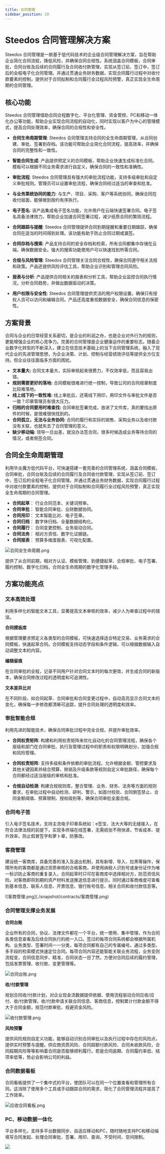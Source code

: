 ```yaml
---
title: 合同管理
sidebar_position: 20
---
```


# Steedos 合同管理解决方案

Steedos 合同管理是一款基于低代码技术的企业级合同管理解决方案，旨在帮助企业简化合同流程，降低风险，并确保合同合规性。系统涵盖合同模板，合同审批，合同台账及后续的合同履行及合同收付款管理，实现从签订前、签订中，签订后的全程电子化合同管理。并通过贯通业务财务数据，实现合同履行过程中对收付款要素的控制，提供对于合同拟制和合同履行全过程风险预警，真正实现全生命周期的合同管理。

## 核心功能

Steedos 合同管理借助合同合程数字化、平台化管理、资金管控、PC和移动一体化办公等功能，帮助企业实现合同流程的自动化，同时实现以客户为中心的管理模式，提高合同处理效率，确保合同的合规性和安全性。

- **合同生命周期管理**:
Steedos 合同管理支持合同的全生命周期管理，从合同创建、审批、签署到存档。该功能可帮助企业简化合同流程，提高效率，并确保合同的完整性和一致性。

- **智能合同生成**:
产品提供预定义的合同模板，帮助企业快速生成标准化合同。模板可以根据不同业务需求进行自定义，确保合同的一致性和准确性。

- **审批流程**:
Steedos 合同管理具有强大的审批流程功能，支持多级审批和自定义审批规则。管理员可以设置审批流程，确保合同经过适当的审查和批准。

- **与业务第统协同的能力**:
与生产、项目、采购、客户等系统协同，确保合同在收付层面，能够做到按约有序执行。

- **电子签名**:
该产品集成电子签名功能，允许用户在云端快速签署合同。电子签名具备法律效力，帮助企业加速合同签署过程，减少纸质合同的繁琐流程。

- **合同跟踪与提醒**:
Steedos 合同管理提供合同到期提醒和重要日期跟踪，确保合同在适当的时间得到处理。该功能有助于防止合同过期或漏签。

- **合同存档与搜索**:
产品支持合同的安全存档和检索，所有合同都集中存储在云端，确保数据安全。强大的搜索功能使用户可以快速找到所需合同。

- **合规与风险管理**:
Steedos 合同管理关注合同合规性，确保合同遵守相关法规和政策。产品还提供风险评估工具，帮助企业识别和管理合同风险。

- **报表与分析**:
产品提供合同相关的报表和分析工具，帮助企业监控合同执行情况，分析合同趋势，并做出数据驱动的决策。

- **用户权限与安全性**:
Steedos 合同管理提供灵活的用户权限设置，确保只有授权人员可以访问和编辑合同。产品还高度重视数据安全，确保合同信息的保密性。


## 方案背景

合同与企业的日常经营关系密切，是企业的利润之舟，也是企业对外行为的规则，更能增强企业的核心竞争力。完善的合同管理是企业健康运作的重要标志。随着企业数字化转型的不断深入，建立在信息技术基础上的当下合同管理系统，融入了现代企业的先进管理思想，为企业决策、计划、控制与经营绩效评估等提供全方位支持。但企业往往面临多方面的困扰。

* **文本量大:** 合同文本量大，实际审核起来很费力，不仅效率低，而且容易出错。
* **规则需要更好的落地:** 合同模板很难进行统一控制，导致公司的合同规章制度比较难落地。
* **线上线下的一致性难:** 线上审批后，还需线下用印，用印文件与审批文件是否一致？印章管理员有很大压力。
* **归档的合同要用时难查找:** 合同审批签署完成，放进了文件库，真的要找出原件的时候，是很难很快找到的。
* **合同孤立，无法与业务协同:** 合同的履行和实际的销售、采购业务以及收付款没有关联，也就失去了合同管理的意义。
* **缺少移动端:** 领导一旦出差，就没办法签合同，很多时候造成业务等待合同的情况，或者倒签合同。

## 合同全生命周期管理

利用华炎魔方低代码平台，可快速搭建一套完善的合同管理系统，涵盖合同模板，合同审批，合同台账及后续的合同履行及合同收付款管理，实现从签订前、签订中，签订后的全程电子化合同管理。并通过贯通业务财务数据，实现合同履行过程中对收付款要素的控制，提供对于合同拟制和合同履行全过程风险预警，真正实现全生命周期的合同管理。

- **合同起草**：
行业合同范本、关键词预审。
- **合同审批**：
智能合同审批、业财数据协同。
- **合同用印**：
文本智能比对、电子签章。
- **合同归档**：
数字休归档、全量数据结构化。
- **合同履行**：
合同变更控制、业务驱动合同。
- **合同法务**：
相对方资信、数字化证据链。
- **合同报表**：
预算多维度报表、可视化配置。

![合同全生命周期.png](./snapshot/contracts/合同全生命周期.png)

提供了从合同前期，相对方认证、模板管理，到便捷起草、合规审批、电子签署、履约控制、数字化归档，合同全生命周期的数字化管理手段。

## 方案功能亮点

### 文本高效处理

利用多样化的智能文本工具，显著提高文本审核的效率，减少人为审查过程中的错误。


**合同模板库**

根据管理要求预定义各类型的合同模板，可快速选择适合特定交易、业务需求的合同模板，快速起草合同。合同模板支持动态字段和条件逻辑，可以根据数据输入自动调整文本的内容。

**编辑留痕**

在合同审批的全程，记录不同用户针对合同文本时的每次更改，并生成合同的新版本，确保合同修改过程的透明度和可追溯性。

**文本差异比对**

在不同阶段，如合同起草、合同审批和合同变更过程中，自动高亮显示合同文本的变化，确保每一步修改都清晰可追踪，提升合同处理的透明度和效率。


### 审批智能合规

利用先进的智能技术，确保合同审批过程中完全合规，并提升审批效率。

- **合同权责矩阵**: 构建和利用权责矩阵来优化自动化的合同管理流程，确保各个层级和部门在合同审批、执行及管理过程中的职责和权限明确划分，加强合规和风险管理。

- **合同权责矩阵**: 支持多级和条件依赖的审批流程，允许根据金额、管控要求及其他关键因素并结合预算、赊销及升级条款等规则自定义审批路径，确保每个合同都经过适当层级的审核和批准。

- **合规自动检测**: 构建合规规则库，整合管理、业务、财务、法务等方面的规则要求，在审批过程中自动检测、研判、警示，如首付校验、合同倒签禁止、合同金额阈值、预算限制、授权级别等，确保合同审批全面合规。


### 合同电子签

引入电子签名技术，支持主流电子印章系统如：e签宝、法大大等的无缝接入，在符合法律法规的前提下，实现多终端在线签署，无需纸张不用快递，节省成本、提升效率，防止假冒签字和萝卜章，防篡改。

### 客商管理

建设统一客商库，具备完善的准入及退出机制，具有新增、导入、拉黑等操作，保障所有的客商都是通过资质审核的合格客商，并使用纳税人识别号或身份证作为唯一标识防止客商的重复录入，合同起草时只可在客商库中选择相对方，防范资信风险。对客商即将到期的资产材料发送推送信息进行提示。同时通过客商维度可查看到基本信息、联系人信息、开票信息、银行账号信息、相关合同和收付款信息等。

<div class="rounded-2xl border overflow-hidden shadow">
![客商管理.png](./snapshot/contracts/客商管理.png)
</div>

### 合同管理支撑业务发展

**合同台账**

企业所有的合同，协议、法律文件都在一个平台，统一使用、集中管理，作为合同各类信息查看及后续合同执行的统一入口。签过的每项合同系统都会根据所属机构、业务类型、签署时间一一分类，每项合同都有自己的专属编号。通过多类型、多手段的检索模式快速定位合同。每项合同内容还能智能关联业务流程，业务变则流程变，合同信息同步、精准，合同状态一目了然，方便对合同后续的履约管理，包括发票管理、收付款、变更管理等。

![合同台账.png](./snapshot/contracts/合同台账.png)


**收/付款管理**

规划合同收/付款计划，对企业现金流数据提供依据、使用流程驱动合同应收/应付、收/付款管理，收/付款申请关联合同信息、客商信息，控制累计付款金额不得大于合同金额，规范付款审批、规避资金风险。

![收付款管理.png](./snapshot/contracts/收付款管理.png)

**风险预警**

提供风险规则自定义功能，能够自动识别合同审批以及执行过程中存在的风险点，提供实时预警与提醒。供应商资质风险、合同超额付款风险、合同未收款风险，合同超期风险等等影响着合同是否能够顺利履行。若是合同逾期、合同履约率低、结项率低等，势必会影响公司的利益。

### 合同数据看板

合同看板提供了一个集中式的平台，使团队可以在同一个位置查看和管理所有合同。这消除了使用多个工具或手动跟踪合同的需求，简化了合同管理流程并提高了工作效率。

![应收合同看板.png](./snapshot/contracts/应收合同看板.png)

### PC、移动数据一体化

平台多样化，支持多平台数据同步、自适应移动和PC，随时随地支持PC和移动端填写合同发起、处理合同审批、签署、用印、查询，不受时间、空间限制。

   ![](https://console.steedos.cn/api/files/images/fuQZCBycpDNMZ28Xx)